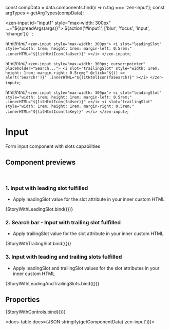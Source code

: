 
const compData = data.components.find(n => n.tag === 'zen-input');
const argTypes = getArgTypes(compData);


<Meta title="Forms/Input" component="zen-input" argTypes={argTypes} />

  <zen-input id="input1" style="max-width: 300px" ...="${spreadArgs(args)}"></zen-input>
  ${action('#input1', ['blur', 'focus', 'input', 'change'])}
`;

  html/*html*/ `
    <zen-input style="max-width: 300px">
      <i
        slot="leadingSlot"
        style="width: 1rem; height: 1rem; margin-left: 0.5rem;"
        .innerHTML="${litHtmlIcon(faUser)}"
      ></i>
    </zen-input>
  `;

  html/*html*/ `
    <zen-input style="max-width: 300px; cursor:pointer" placeholder="Search...">
      <i
        slot="trailingSlot"
        style="width: 1rem; height: 1rem; margin-right: 0.5rem;"
        @click="${() => alert('Search!')}"
        .innerHTML="${litHtmlIcon(faSearch)}"
      ></i>
    </zen-input>
  `;

  html/*html*/ `
    <zen-input style="max-width: 300px">
      <i
        slot="leadingSlot"
        style="width: 1rem; height: 1rem; margin-left: 0.5rem;"
        .innerHTML="${litHtmlIcon(faUser)}"
      ></i>
      <i
        slot="trailingSlot"
        style="width: 1rem; height: 1rem; margin-right: 0.5rem;"
        .innerHTML="${litHtmlIcon(faKey)}"
      ></i>
    </zen-input>
  `;

# Input

Form input component with slots capabilities

## Component previews

<br />

### 1. Input with leading slot fulfilled

- Apply leadingSlot value for the slot attribute in your inner custom HTML

<Canvas>
  <Story name="StoryWithLeadingSlot">{StoryWithLeadingSlot.bind({})}</Story>
</Canvas>

### 2. Search bar - Input with trailing slot fulfilled

- Apply trailingSlot value for the slot attribute in your inner custom HTML

<Canvas>
  <Story name="StoryWithTrailingSlot">{StoryWithTrailingSlot.bind({})}</Story>
</Canvas>

### 3. Input with leading and trailing slots fulfilled

- Apply leadingSlot and trailingSlot values for the slot attributes in your inner custom HTML

<Canvas>
  <Story name="StoryWithLeadingAndTrailingSlots">{StoryWithLeadingAndTrailingSlots.bind({})}</Story>
</Canvas>

## Properties

<Canvas>
  <Story
    name="default"
    args={{
      ...getDefaultArgs(argTypes),
    }}
  >
    {StoryWithControls.bind({})}
  </Story>
</Canvas>

<ArgsTable story="default" />

<docs-table docs={JSON.stringify(getComponentData('zen-input'))}></docs-table>
